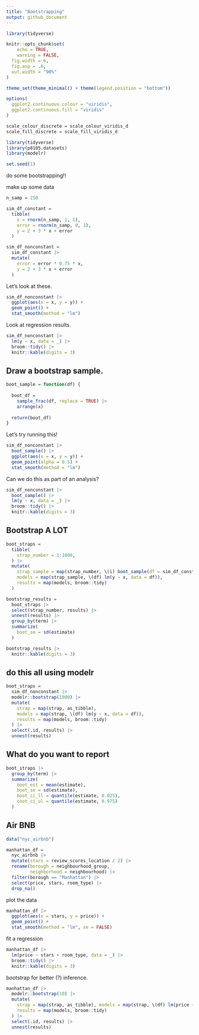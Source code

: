 ```yaml
---
title: "Bootstrapping"
output: github_document
---
```


```r
library(tidyverse)

knitr::opts_chunk$set(
	echo = TRUE,
	warning = FALSE,
  fig.width = 6,
  fig.asp = .6,
  out.width = "90%"
)

theme_set(theme_minimal() + theme(legend.position = "bottom"))

options(
  ggplot2.continuous.colour = "viridis",
  ggplot2.continuous.fill = "viridis"
)

scale_colour_discrete = scale_colour_viridis_d
scale_fill_discrete = scale_fill_viridis_d
```

```r
library(tidyverse)
library(p8105.datasets)
library(modelr)

set.seed(1)
```


do some bootstrapping!! 

make up some data 

```r
n_samp = 250

sim_df_constant = 
  tibble(
    x = rnorm(n_samp, 1, 1), 
    error = rnorm(n_samp, 0, 1),
    y = 2 + 3 * x + error
  )

sim_df_nonconstant = 
  sim_df_constant |>
  mutate(
    error = error * 0.75 * x, 
    y = 2 + 3 * x + error
  )
```


Let's look at these. 

```r
sim_df_nonconstant |>
  ggplot(aes(x = x, y = y)) + 
  geom_point() +
  stat_smooth(method = "lm")
```

Look at regression results. 

```r
sim_df_nonconstant |>
  lm(y ~ x, data = _) |>
  broom::tidy() |>
  knitr::kable(digits = 3)
```


## Draw a bootstrap sample. 

```r
boot_sample = function(df) {
  
  boot_df = 
    sample_frac(df, replace = TRUE) |>
    arrange(x)
  
  return(boot_df)
}
```


Let's try running this! 

```r
sim_df_nonconstant |>
  boot_sample() |>
  ggplot(aes(x = x, y = y)) + 
  geom_point(alpha = 0.5) + 
  stat_smooth(method = "lm")
```


Can we do this as part of an analysis? 

```r
sim_df_nonconstant |>
  boot_sample() |>
  lm(y ~ x, data = _) |>
  broom::tidy() |>
  knitr::kable(digits = 3)
```


## Bootstrap A LOT 

```r
boot_straps = 
  tibble(
    strap_number = 1:1000,
  ) |>
  mutate(
    strap_sample = map(strap_number, \(i) boot_sample(df = sim_df_constant)), 
    models = map(strap_sample, \(df) lm(y ~ x, data = df)), 
    results = map(models, broom::tidy)
  )

bootstrap_results = 
  boot_straps |>
  select(strap_number, results) |>
  unnest(results) |>
  group_by(term) |>
  summarize(
    boot_se = sd(estimate)
  ) 

bootstrap_results |>
  knitr::kable(digits = 3)
```


## do this all using modelr

```r
boot_straps = 
  sim_df_nonconstant |>
  modelr::bootstrap(1000) |>
  mutate(
    strap = map(strap, as_tibble), 
    models = map(strap, \(df) lm(y ~ x, data = df)), 
    results = map(models, broom::tidy)
  ) |>
  select(.id, results) |>
  unnest(results)
```


## What do you want to report 

```r
boot_straps |>
  group_by(term) |>
  summarize(
    boot_est = mean(estimate),
    boot_se = sd(estimate), 
    boot_ci_ll = quantile(estimate, 0.025), 
    coot_ci_ul = quantile(estimate, 0.975)
  )
```


## Air BNB

```r
data("nyc_airbnb")

manhattan_df = 
  nyc_airbnb |>
  mutate(stars = review_scores_location / 2) |>
  rename(borough = neighbourhood_group, 
         neighborhood = neighbourhood) |>
  filter(borough == "Manhattan") |>
  select(price, stars, room_type) |>
  drop_na()
```


plot the data 


```r
manhattan_df |>
  ggplot(aes(x = stars, y = price)) +
  geom_point() + 
  stat_smooth(method = "lm", se = FALSE)
```

fit a regression 

```r
manhattan_df |>
  lm(price ~ stars + room_type, data = _) |>
  broom::tidy() |>
  knitr::kable(digits = 3)
```


bootstrap for better (?) inference. 

```r
manhattan_df |>
  modelr::bootstrap(10) |>
  mutate(
    strap = map(strap, as_tibble), models = map(strap, \(df) lm(price ~ stars + room_type, data = df)), 
    results = map(models, broom::tidy)
  ) |>
  select(.id, results) |>
  unnest(results)
``` 



